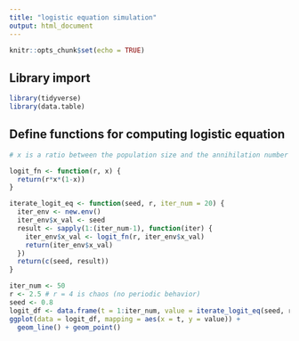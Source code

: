```yaml
---
title: "logistic equation simulation"
output: html_document
---
```


```r
knitr::opts_chunk$set(echo = TRUE)
```

## Library import

```r
library(tidyverse)
library(data.table)
```

## Define functions for computing logistic equation

```r
# x is a ratio between the population size and the annihilation number (P/A): 0 <= x <= 1

logit_fn <- function(r, x) {
  return(r*x*(1-x))
}

iterate_logit_eq <- function(seed, r, iter_num = 20) {
  iter_env <- new.env()
  iter_env$x_val <- seed
  result <- sapply(1:(iter_num-1), function(iter) {
    iter_env$x_val <- logit_fn(r, iter_env$x_val)
    return(iter_env$x_val)
  })
  return(c(seed, result))
}
```

```r
iter_num <- 50
r <- 2.5 # r = 4 is chaos (no periodic behavior)
seed <- 0.8
logit_df <- data.frame(t = 1:iter_num, value = iterate_logit_eq(seed, r, iter_num = iter_num))
ggplot(data = logit_df, mapping = aes(x = t, y = value)) +
  geom_line() + geom_point()
```

